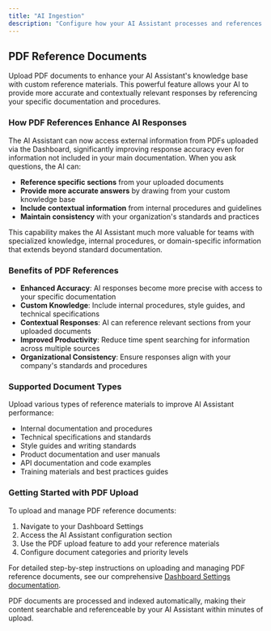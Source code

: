 ```yaml
---
title: "AI Ingestion"
description: "Configure how your AI Assistant processes and references documentation content"
---
```


## PDF Reference Documents

Upload PDF documents to enhance your AI Assistant's knowledge base with custom reference materials. This powerful feature allows your AI to provide more accurate and contextually relevant responses by referencing your specific documentation and procedures.

### How PDF References Enhance AI Responses

The AI Assistant can now access external information from PDFs uploaded via the Dashboard, significantly improving response accuracy even for information not included in your main documentation. When you ask questions, the AI can:

- **Reference specific sections** from your uploaded documents
- **Provide more accurate answers** by drawing from your custom knowledge base
- **Include contextual information** from internal procedures and guidelines
- **Maintain consistency** with your organization's standards and practices

This capability makes the AI Assistant much more valuable for teams with specialized knowledge, internal procedures, or domain-specific information that extends beyond standard documentation.

### Benefits of PDF References

- **Enhanced Accuracy**: AI responses become more precise with access to your specific documentation
- **Custom Knowledge**: Include internal procedures, style guides, and technical specifications
- **Contextual Responses**: AI can reference relevant sections from your uploaded documents
- **Improved Productivity**: Reduce time spent searching for information across multiple sources
- **Organizational Consistency**: Ensure responses align with your company's standards and procedures

### Supported Document Types

Upload various types of reference materials to improve AI Assistant performance:

- Internal documentation and procedures
- Technical specifications and standards
- Style guides and writing standards
- Product documentation and user manuals
- API documentation and code examples
- Training materials and best practices guides

### Getting Started with PDF Upload

To upload and manage PDF reference documents:

1. Navigate to your Dashboard Settings
2. Access the AI Assistant configuration section
3. Use the PDF upload feature to add your reference materials
4. Configure document categories and priority levels

For detailed step-by-step instructions on uploading and managing PDF reference documents, see our comprehensive [Dashboard Settings documentation](/advanced/dashboard/settings).

<Note>
  PDF documents are processed and indexed automatically, making their content searchable and referenceable by your AI Assistant within minutes of upload.
</Note>
